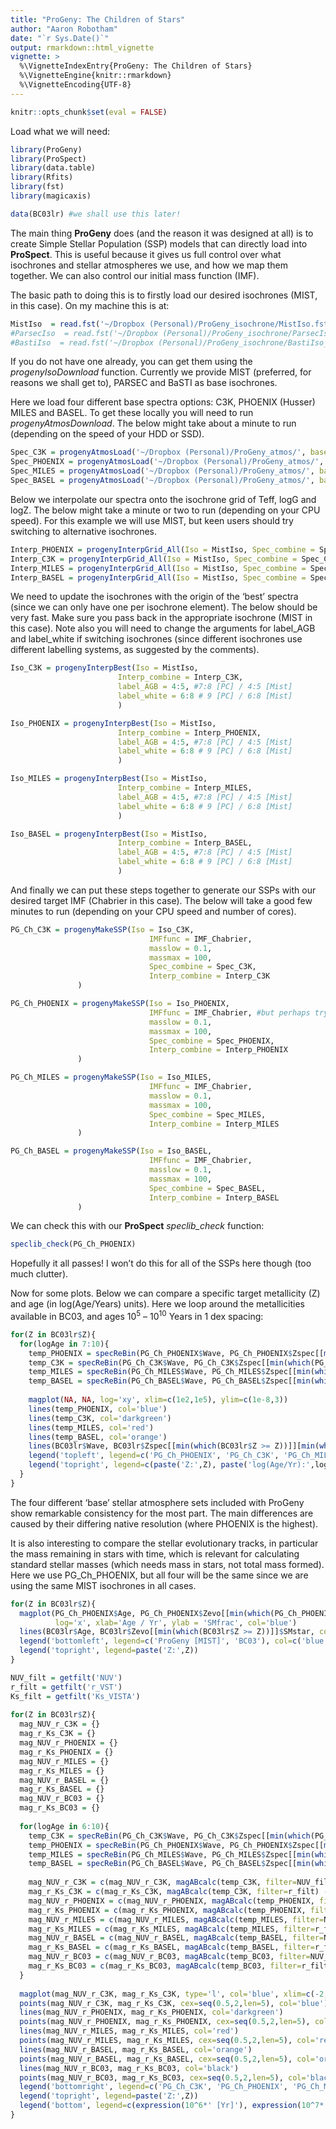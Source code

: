 ```yaml
---
title: "ProGeny: The Children of Stars"
author: "Aaron Robotham"
date: "`r Sys.Date()`"
output: rmarkdown::html_vignette
vignette: >
  %\VignetteIndexEntry{ProGeny: The Children of Stars}
  %\VignetteEngine{knitr::rmarkdown}
  %\VignetteEncoding{UTF-8}
---
```


```r
knitr::opts_chunk$set(eval = FALSE)
```

Load what we will need:

```r
library(ProGeny)
library(ProSpect)
library(data.table)
library(Rfits)
library(fst)
library(magicaxis)
```

```r
data(BC03lr) #we shall use this later!
```

The main thing **ProGeny** does (and the reason it was designed at all) is to create Simple Stellar Population (SSP) models that can directly load into **ProSpect**. This is useful because it gives us full control over what isochrones and stellar atmospheres we use, and how we map them together. We can also control our initial mass function (IMF).

The basic path to doing this is to firstly load our desired isochrones (MIST, in this case). On my machine this is at:

```r
MistIso  = read.fst('~/Dropbox (Personal)/ProGeny_isochrone/MistIso.fst', as.data.table=TRUE)
#ParsecIso  = read.fst('~/Dropbox (Personal)/ProGeny_isochrone/ParsecIso.fst')
#BastiIso  = read.fst('~/Dropbox (Personal)/ProGeny_isochrone/BastiIso_New.fst')
```

If you do not have one already, you can get them using the *progenyIsoDownload* function. Currently we provide MIST (preferred, for reasons we shall get to), PARSEC and BaSTI as base isochrones.

Here we load four different base spectra options: C3K, PHOENIX (Husser) MILES and BASEL. To get these locally you will need to run *progenyAtmosDownload*. The below might take about a minute to run (depending on the speed of your HDD or SSD).

```r
Spec_C3K = progenyAtmosLoad('~/Dropbox (Personal)/ProGeny_atmos/', base='combine_C3K_conroy')
Spec_PHOENIX = progenyAtmosLoad('~/Dropbox (Personal)/ProGeny_atmos/', base='combine_PHOENIX_husser')
Spec_MILES = progenyAtmosLoad('~/Dropbox (Personal)/ProGeny_atmos/', base='combine_MILES_vazdekis')
Spec_BASEL = progenyAtmosLoad('~/Dropbox (Personal)/ProGeny_atmos/', base='combine_BASEL_wlbc')
```

Below we interpolate our spectra onto the isochrone grid of Teff, logG and logZ. The below might take a minute or two to run (depending on your CPU speed). For this example we will use MIST, but keen users should try switching to alternative isochrones.

```r
Interp_PHOENIX = progenyInterpGrid_All(Iso = MistIso, Spec_combine = Spec_PHOENIX)
Interp_C3K = progenyInterpGrid_All(Iso = MistIso, Spec_combine = Spec_C3K)
Interp_MILES = progenyInterpGrid_All(Iso = MistIso, Spec_combine = Spec_MILES)
Interp_BASEL = progenyInterpGrid_All(Iso = MistIso, Spec_combine = Spec_BASEL)
```

We need to update the isochrones with the origin of the 'best' spectra (since we can only have one per isochrone element). The below should be very fast. Make sure you pass back in the appropriate isochrone (MIST in this case). Note also you will need to change the arguments for label_AGB and label_white if switching isochrones (since different isochrones use different labelling systems, as suggested by the comments).

```r
Iso_C3K = progenyInterpBest(Iso = MistIso,
                        Interp_combine = Interp_C3K,
                        label_AGB = 4:5, #7:8 [PC] / 4:5 [Mist]
                        label_white = 6:8 # 9 [PC] / 6:8 [Mist]
                        )

Iso_PHOENIX = progenyInterpBest(Iso = MistIso,
                        Interp_combine = Interp_PHOENIX,
                        label_AGB = 4:5, #7:8 [PC] / 4:5 [Mist]
                        label_white = 6:8 # 9 [PC] / 6:8 [Mist]
                        )

Iso_MILES = progenyInterpBest(Iso = MistIso,
                        Interp_combine = Interp_MILES,
                        label_AGB = 4:5, #7:8 [PC] / 4:5 [Mist]
                        label_white = 6:8 # 9 [PC] / 6:8 [Mist]
                        )

Iso_BASEL = progenyInterpBest(Iso = MistIso,
                        Interp_combine = Interp_BASEL,
                        label_AGB = 4:5, #7:8 [PC] / 4:5 [Mist]
                        label_white = 6:8 # 9 [PC] / 6:8 [Mist]
                        )
```

And finally we can put these steps together to generate our SSPs with our desired target IMF (Chabrier in this case). The below will take a good few minutes to run (depending on your CPU speed and number of cores).

```r
PG_Ch_C3K = progenyMakeSSP(Iso = Iso_C3K,
                               IMFfunc = IMF_Chabrier,
                               masslow = 0.1,
                               massmax = 100,
                               Spec_combine = Spec_C3K,
                               Interp_combine = Interp_C3K
               )

PG_Ch_PHOENIX = progenyMakeSSP(Iso = Iso_PHOENIX,
                               IMFfunc = IMF_Chabrier, #but perhaps try IMF_Kroupa or IMF_kroupa
                               masslow = 0.1,
                               massmax = 100,
                               Spec_combine = Spec_PHOENIX,
                               Interp_combine = Interp_PHOENIX
               )

PG_Ch_MILES = progenyMakeSSP(Iso = Iso_MILES,
                               IMFfunc = IMF_Chabrier,
                               masslow = 0.1,
                               massmax = 100,
                               Spec_combine = Spec_MILES,
                               Interp_combine = Interp_MILES
               )

PG_Ch_BASEL = progenyMakeSSP(Iso = Iso_BASEL,
                               IMFfunc = IMF_Chabrier,
                               masslow = 0.1,
                               massmax = 100,
                               Spec_combine = Spec_BASEL,
                               Interp_combine = Interp_BASEL
               )
```

We can check this with our **ProSpect** *speclib_check* function:

```r
speclib_check(PG_Ch_PHOENIX)
```

Hopefully it all passes! I won't do this for all of the SSPs here though (too much clutter).

Now for some plots. Below we can compare a specific target metallicity (Z) and age (in log(Age/Years) units). Here we loop around the metallicities available in BC03, and ages 10^5^ -- 10^10^ Years in 1 dex spacing:

```r
for(Z in BC03lr$Z){
  for(logAge in 7:10){
    temp_PHOENIX = specReBin(PG_Ch_PHOENIX$Wave, PG_Ch_PHOENIX$Zspec[[min(which(PG_Ch_PHOENIX$Z >= Z))]][min(which(PG_Ch_PHOENIX$Age >= 10^logAge)),], BC03lr$Wave)
    temp_C3K = specReBin(PG_Ch_C3K$Wave, PG_Ch_C3K$Zspec[[min(which(PG_Ch_C3K$Z >= Z))]][min(which(PG_Ch_C3K$Age >= 10^logAge)),], BC03lr$Wave)
    temp_MILES = specReBin(PG_Ch_MILES$Wave, PG_Ch_MILES$Zspec[[min(which(PG_Ch_MILES$Z >= Z))]][min(which(PG_Ch_MILES$Age >= 10^logAge)),], BC03lr$Wave)
    temp_BASEL = specReBin(PG_Ch_BASEL$Wave, PG_Ch_BASEL$Zspec[[min(which(PG_Ch_BASEL$Z >= Z))]][min(which(PG_Ch_BASEL$Age >= 10^logAge)),], BC03lr$Wave)
    
    magplot(NA, NA, log='xy', xlim=c(1e2,1e5), ylim=c(1e-8,3))
    lines(temp_PHOENIX, col='blue')
    lines(temp_C3K, col='darkgreen')
    lines(temp_MILES, col='red')
    lines(temp_BASEL, col='orange')
    lines(BC03lr$Wave, BC03lr$Zspec[[min(which(BC03lr$Z >= Z))]][min(which(BC03lr$Age >= 10^logAge)),], col='black')
    legend('topleft', legend=c('PG_Ch_PHOENIX', 'PG_Ch_C3K', 'PG_Ch_MILES', 'PG_Ch_BASEL', 'BC03'), col=c('blue', 'darkgreen', 'red', 'orange', 'black'), lty=1)
    legend('topright', legend=c(paste('Z:',Z), paste('log(Age/Yr):',logAge)))
  }
}
```

The four different 'base' stellar atmosphere sets included with ProGeny show remarkable consistency for the most part. The main differences are caused by their differing native resolution (where PHOENIX is the highest).

It is also interesting to compare the stellar evolutionary tracks, in particular the mass remaining in stars with time, which is relevant for calculating standard stellar masses (which needs mass in stars, not total mass formed). Here we use PG_Ch_PHOENIX, but all four will be the same since we are using the same MIST isochrones in all cases.

```r
for(Z in BC03lr$Z){
  magplot(PG_Ch_PHOENIX$Age, PG_Ch_PHOENIX$Zevo[[min(which(PG_Ch_PHOENIX$Z >= Z))]]$SMstar, type='l', ylim=c(0,1),
          log='x', xlab='Age / Yr', ylab = 'SMfrac', col='blue')
  lines(BC03lr$Age, BC03lr$Zevo[[min(which(BC03lr$Z >= Z))]]$SMstar, col='black')
  legend('bottomleft', legend=c('ProGeny [MIST]', 'BC03'), col=c('blue', 'black'), lty=1)
  legend('topright', legend=paste('Z:',Z))
}
```

```r
NUV_filt = getfilt('NUV')
r_filt = getfilt('r_VST')
Ks_filt = getfilt('Ks_VISTA')
    
for(Z in BC03lr$Z){
  mag_NUV_r_C3K = {}
  mag_r_Ks_C3K = {}
  mag_NUV_r_PHOENIX = {}
  mag_r_Ks_PHOENIX = {}
  mag_NUV_r_MILES = {}
  mag_r_Ks_MILES = {}
  mag_NUV_r_BASEL = {}
  mag_r_Ks_BASEL = {}
  mag_NUV_r_BC03 = {}
  mag_r_Ks_BC03 = {}
  
  for(logAge in 6:10){
    temp_C3K = specReBin(PG_Ch_C3K$Wave, PG_Ch_C3K$Zspec[[min(which(PG_Ch_C3K$Z >= Z))]][min(which(PG_Ch_C3K$Age >= 10^logAge)),], BC03lr$Wave)
    temp_PHOENIX = specReBin(PG_Ch_PHOENIX$Wave, PG_Ch_PHOENIX$Zspec[[min(which(PG_Ch_PHOENIX$Z >= Z))]][min(which(PG_Ch_PHOENIX$Age >= 10^logAge)),], BC03lr$Wave)
    temp_MILES = specReBin(PG_Ch_MILES$Wave, PG_Ch_MILES$Zspec[[min(which(PG_Ch_MILES$Z >= Z))]][min(which(PG_Ch_MILES$Age >= 10^logAge)),], BC03lr$Wave)
    temp_BASEL = specReBin(PG_Ch_BASEL$Wave, PG_Ch_BASEL$Zspec[[min(which(PG_Ch_BASEL$Z >= Z))]][min(which(PG_Ch_BASEL$Age >= 10^logAge)),], BC03lr$Wave)
    
    mag_NUV_r_C3K = c(mag_NUV_r_C3K, magABcalc(temp_C3K, filter=NUV_filt) - magABcalc(temp_C3K, filter=r_filt))
    mag_r_Ks_C3K = c(mag_r_Ks_C3K, magABcalc(temp_C3K, filter=r_filt) - magABcalc(temp_C3K, filter=Ks_filt))
    mag_NUV_r_PHOENIX = c(mag_NUV_r_PHOENIX, magABcalc(temp_PHOENIX, filter=NUV_filt) - magABcalc(temp_PHOENIX, filter=r_filt))
    mag_r_Ks_PHOENIX = c(mag_r_Ks_PHOENIX, magABcalc(temp_PHOENIX, filter=r_filt) - magABcalc(temp_PHOENIX, filter=Ks_filt))
    mag_NUV_r_MILES = c(mag_NUV_r_MILES, magABcalc(temp_MILES, filter=NUV_filt) - magABcalc(temp_MILES, filter=r_filt))
    mag_r_Ks_MILES = c(mag_r_Ks_MILES, magABcalc(temp_MILES, filter=r_filt) - magABcalc(temp_MILES, filter=Ks_filt))
    mag_NUV_r_BASEL = c(mag_NUV_r_BASEL, magABcalc(temp_BASEL, filter=NUV_filt) - magABcalc(temp_BASEL, filter=r_filt))
    mag_r_Ks_BASEL = c(mag_r_Ks_BASEL, magABcalc(temp_BASEL, filter=r_filt) - magABcalc(temp_BASEL, filter=Ks_filt))
    mag_NUV_r_BC03 = c(mag_NUV_r_BC03, magABcalc(temp_BC03, filter=NUV_filt) - magABcalc(temp_BC03, filter=r_filt))
    mag_r_Ks_BC03 = c(mag_r_Ks_BC03, magABcalc(temp_BC03, filter=r_filt) - magABcalc(temp_BC03, filter=Ks_filt))
  }
  
  magplot(mag_NUV_r_C3K, mag_r_Ks_C3K, type='l', col='blue', xlim=c(-2,8), ylim=c(-2.5,2), xlab='NUV - r', ylab='r - Ks')
  points(mag_NUV_r_C3K, mag_r_Ks_C3K, cex=seq(0.5,2,len=5), col='blue')
  lines(mag_NUV_r_PHOENIX, mag_r_Ks_PHOENIX, col='darkgreen')
  points(mag_NUV_r_PHOENIX, mag_r_Ks_PHOENIX, cex=seq(0.5,2,len=5), col='darkgreen')
  lines(mag_NUV_r_MILES, mag_r_Ks_MILES, col='red')
  points(mag_NUV_r_MILES, mag_r_Ks_MILES, cex=seq(0.5,2,len=5), col='red')
  lines(mag_NUV_r_BASEL, mag_r_Ks_BASEL, col='orange')
  points(mag_NUV_r_BASEL, mag_r_Ks_BASEL, cex=seq(0.5,2,len=5), col='orange')
  lines(mag_NUV_r_BC03, mag_r_Ks_BC03, col='black')
  points(mag_NUV_r_BC03, mag_r_Ks_BC03, cex=seq(0.5,2,len=5), col='black')
  legend('bottomright', legend=c('PG_Ch_C3K', 'PG_Ch_PHOENIX', 'PG_Ch_MILES', 'PG_Ch_BASEL', 'BC03'), col=c('blue', 'darkgreen', 'red', 'orange', 'black'), lty=1)
  legend('topright', legend=paste('Z:',Z))
  legend('bottom', legend=c(expression(10^6*' [Yr]'), expression(10^7*' [Yr]'), expression(10^8*' [Yr]'), expression(10^9*' [Yr]'), expression(10^10*' [Yr]')), pt.cex=seq(0.5,2,len=5), pch=1)
}
```
